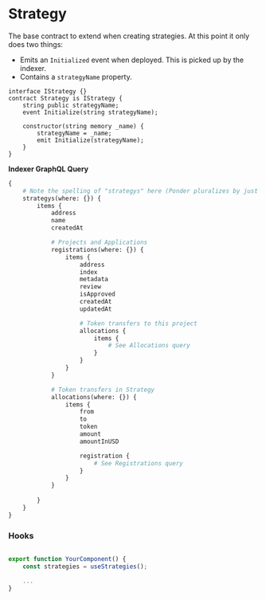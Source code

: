 # Strategy


The base contract to extend when creating strategies. At this point it only does two things:
- Emits an `Initialized` event when deployed. This is picked up by the indexer.
- Contains a `strategyName` property.


```solidity
interface IStrategy {}
contract Strategy is IStrategy {
    string public strategyName;
    event Initialize(string strategyName);

    constructor(string memory _name) {
        strategyName = _name;
        emit Initialize(strategyName);
    }
}

```


**Indexer GraphQL Query**

```graphql
{
    # Note the spelling of "strategys" here (Ponder pluralizes by just adding an "s")
    strategys(where: {}) {
        items {
            address
            name
            createdAt

            # Projects and Applications
            registrations(where: {}) {
                items {
                    address
                    index
                    metadata
                    review
                    isApproved
                    createdAt
                    updatedAt

                    # Token transfers to this project
                    allocations { 
                        items {
                            # See Allocations query
                        }
                    }
                }
            }

            # Token transfers in Strategy
            allocations(where: {}) {
                items {
                    from
                    to
                    token
                    amount
                    amountInUSD

                    registration {
                        # See Registrations query
                    }
                }
            }
            
        }
    }
}
```

### Hooks

```jsx

export function YourComponent() {
    const strategies = useStrategies();

    ...
}
```
